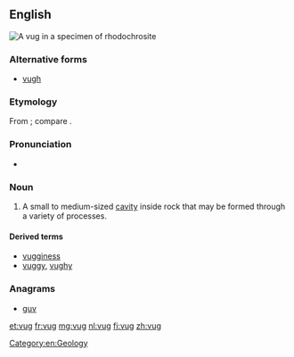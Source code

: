 ==English==
[[File:Rhodochrosite-238927.jpg|thumb|A vug in a specimen of [[rhodochrosite]]]]
{{wikipedia}}
===Alternative forms===
* [[vugh]]

===Etymology===
From {{etyl|kw|en}} {{term|vooga||cave|lang=kw}}; compare {{term|fogou|lang=en}}.

===Pronunciation===
* {{IPA|/vʌɡ/|lang=en}}

===Noun===
{{en-noun}}

# A small to medium-sized [[cavity]] inside rock that may be formed through a variety of processes.

====Derived terms====
* [[vugginess]]
* [[vuggy]], [[vughy]]

===Anagrams===
* [[guv#English|guv]] 

[[Category:en:Geology]]

[[et:vug]]
[[fr:vug]]
[[mg:vug]]
[[nl:vug]]
[[fi:vug]]
[[zh:vug]]